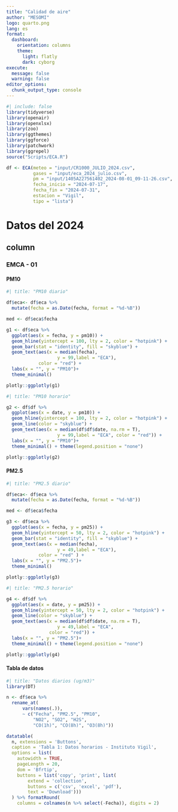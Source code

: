 ```yaml
---
title: "Calidad de aire"
author: "MESOMI"
logo: quarto.png
lang: es
format: 
  dashboard:
    orientation: columns
    theme:
      light: flatly
      dark: cyborg
execute: 
  message: false
  warning: false
editor_options: 
  chunk_output_type: console
---
```


```r
#| include: false
library(tidyverse)
library(openair)
library(openxlsx)
library(zoo)
library(ggthemes)
library(ggforce)
library(patchwork)
library(ggrepel)
source("Scripts/ECA.R")

df <- ECA(meteo = "input/CR1000_JULIO_2024.csv",
          gases = "input/eca_2024_julio.csv",
          pm = "input/1405A227561402_2024-08-01_09-11-26.csv",
          fecha_inicio = "2024-07-17",
          fecha_fin = "2024-07-31",
          estacion = "Vigil",
          tipo = "lista")
```

# Datos del 2024
## column {.tabset}
### EMCA - 01 {.tabset}
#### PM10
```r
#| title: "PM10 diario"

df$eca<- df$eca %>% 
  mutate(fecha = as.Date(fecha, format = "%d-%B"))

med <- df$eca$fecha

g1 <- df$eca %>% 
  ggplot(aes(x = fecha, y = pm10)) +
  geom_hline(yintercept = 100, lty = 2, color = "hotpink") +
  geom_bar(stat = "identity", fill = "skyblue") +
  geom_text(aes(x = median(fecha),
                   y = 99,label = "ECA"),
            color = "red") +
  labs(x = "", y = "PM10")+
  theme_minimal()

plotly::ggplotly(g1)
```

```r
#| title: "PM10 horario"

g2 <- df$df %>% 
  ggplot(aes(x = date, y = pm10)) +
  geom_hline(yintercept = 100, lty = 2, color = "hotpink") +
  geom_line(color = "skyblue") +
  geom_text(aes(x = median(df$df$date, na.rm = T),
                   y = 99,label = "ECA", color = "red")) +
  labs(x = "", y = "PM10")+
  theme_minimal() + theme(legend.position = "none")

plotly::ggplotly(g2)
```

#### PM2.5
```r
#| title: "PM2.5 diario"

df$eca<- df$eca %>% 
  mutate(fecha = as.Date(fecha, format = "%d-%B"))

med <- df$eca$fecha

g3 <- df$eca %>% 
  ggplot(aes(x = fecha, y = pm25)) +
  geom_hline(yintercept = 50, lty = 2, color = "hotpink") +
  geom_bar(stat = "identity", fill = "skyblue") +
  geom_text(aes(x = median(fecha),
                   y = 49,label = "ECA"),
            color = "red" ) +
  labs(x = "", y = "PM2.5")+
  theme_minimal()

plotly::ggplotly(g3)
```

```r
#| title: "PM2.5 horario"

g4 <- df$df %>% 
  ggplot(aes(x = date, y = pm25)) +
  geom_hline(yintercept = 50, lty = 2, color = "hotpink") +
  geom_line(color = "skyblue") +
  geom_text(aes(x = median(df$df$date, na.rm = T),
                   y = 49,label = "ECA",
                color = "red")) +
  labs(x = "", y = "PM2.5")+
  theme_minimal() + theme(legend.position = "none")

plotly::ggplotly(g4)
```

#### Tabla de datos

```r
#| title: "Datos diarios (ug/m3)"
library(DT)

n <- df$eca %>% 
  rename_at(
      vars(names(.)),
      ~ c("Fecha", "PM2.5", "PM10", 
          "NO2", "SO2", "H2S",
          "CO(1h)", "CO(8h)", "O3(8h)"))

datatable(
  n, extensions = 'Buttons',
  caption = 'Tabla 1: Datos horarios - Instituto Vigil',
  options = list(
    autowidth = TRUE,
    pageLength = 20,
    dom = 'Bfrtip',
    buttons = list('copy', 'print', list(
        extend = 'collection',
        buttons = c('csv', 'excel', 'pdf'),
        text = 'Download')))
  ) %>% formatRound(
    columns = colnames(n %>% select(-Fecha)), digits = 2)
```